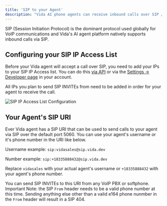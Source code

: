 ```yaml
---
title: 'SIP to your Agent'
description: "Vida AI phone agents can receive inbound calls over SIP / VoIP."
---
```


SIP (Session Initiation Protocol) is the dominant protocol used globally for VoIP communications and Vida's AI agent platform natively supports inbound calls via SIP.

## Configuring your SIP IP Access List

Before your Vida agent will accept a call over SIP, you need to add your IPs to your SIP IP Access list. You can do this [via API](/api-reference/sip/list-sip-ip-whitelist) or via the [Settings -> Developer page](https://vida.io/app/inbox?filter=priority&settings=true&showOrgSettings=true&settingsTab=developers) in your account.

All IPs you plan to send SIP INVITEs from need to be added in order for your agent to receive the call.

![SIP IP Access List Configuration](https://vidapublic.s3.us-east-2.amazonaws.com/vida-sip-access-list.png "This is an image of the SIP IP Access list configuration page in settings.")

## Your Agent's SIP URI

Ever Vida agent has a SIP URI that can be used to send calls to your agent via SIP over the default port 5060. You can use your agent's username or it's phone number in the URI like below.

Username example: `sip:vidasales@sip.vida.dev`

Number example: `sip:+18335888432@sip.vida.dev`

Replace `vidasales` with your actual agent's username or `+18335888432` with your agent's phone number.

You can send SIP INVITEs to this URI from any VoIP PBX or softphone. Important Note: the SIP `From` header needs to be a valid phone number at this time. Sending anything else other than a valid e164 phone nunmber in the `From` header will result in a SIP 404.